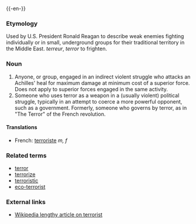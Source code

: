 {{wikipedia}}
{{-en-}}
===Etymology===
Used by U.S. President Ronald Reagan to describe weak enemies fighting individually or in small, underground groups for their traditional territory in the Middle East.  {{OF.}} ''terreur'', {{L.}} ''terror'' to frighten.

===Noun===
#Anyone, or group, engaged in an indirect violent struggle who attacks an Achilles' heal for maximum damage at minimum cost of a superior force.  Does not apply to superior forces engaged in the same activity. 
#Someone who uses terror as a weapon in a (usually violent) political struggle, typically in an attempt to coerce a more powerful opponent, such as a government. Formerly, someone who governs by terror, as in "The Terror" of the French revolution.

====Translations====
*French: [[terroriste]] ''m, f''

===Related terms===
*[[terror]]
*[[terrorize]]
*[[terroristic]]
*[[eco-terrorist]]

===External links===
*[[w:terrorist|Wikipedia lengthy article on terrorist]]